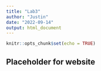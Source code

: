 ```yaml
---
title: "Lab3"
author: "Justin"
date: "2022-09-14"
output: html_document
---
```


```r
knitr::opts_chunk$set(echo = TRUE)
```

## Placeholder for website